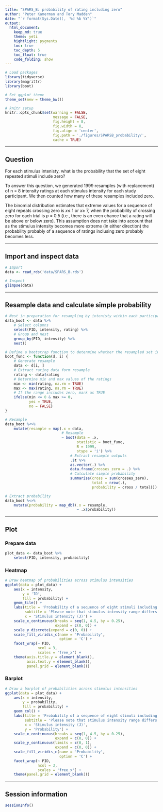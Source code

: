 ```yaml
---
title: "SPARS_B: probability of rating including zero"
author: "Peter Kamerman and Tory Madden"
date: "`r format(Sys.Date(), '%d %b %Y')`"
output: 
  html_document:
    keep_md: true
    theme: yeti
    hightlight: pygments
    toc: true
    toc_depth: 5
    toc_float: true
    code_folding: show
---
```


```r
# Load packages
library(tidyverse)
library(magrittr)
library(boot)

# Set ggplot theme
theme_set(new = theme_bw())

# knitr setup
knitr::opts_chunk$set(warning = FALSE,
                      message = FALSE,
                      fig.height = 8,
                      fig.width = 8,
                      fig.align = 'center',
                      fig.path = './figures/SPARSB_probability/',
                      cache = TRUE)
```

----

## Question
For each stimulus intenisty, what is the probability that the set of eight repeated stimuli include zero?

To answer this question, we generated 1999 resamples (with replacement) of n = 8 intensity ratings at each stimulus intensity for each study participant. We then counted how many of these resamples included zero. 

The binomial distribution estimates that extreme values for a sequence of eight repeats crossing zero is $x \leq$ 1 or $x \geq$ 7, when the probability of crossing zero for each trial is _p_ = 0.5 (i.e., there is an even chance that a rating will be above or below zero). This assumption does not take into account that as the stimulus intensity becomes more extreme (in either direction) the probability probably of a sequence of ratings inclusing zero probably becomes less. 

----

## Import and inspect data

```r
# Import
data <- read_rds('data/SPARS_B.rds')

# Inspect
glimpse(data)
```

----

## Resample data and calculate simple probability

```r
# Nest in preparation for resampling by intenisty within each participant
data_boot <- data %>%
    # Select columns
    select(PID, intensity, rating) %>% 
    # Group and nest
    group_by(PID, intensity) %>%
    nest()

# Define a bootstrap function to determine whether the resampled set includes zero
boot_func <- function(d, i) {
    # Generate resample
    data <- d[i, ]
    # Extract rating data form resample
    rating <- data$rating
    # Determine min and max values of the ratings
    min <- min(rating, na.rm = TRUE)
    max <- max(rating, na.rm = TRUE)
    # If the range includes zero, mark as TRUE
    ifelse(min <= 0 & max >= 0,
           yes = TRUE,
           no = FALSE)
}

# Resample
data_boot %<>% 
    mutate(resample = map(.x = data, 
                          # Resample
                          ~ boot(data = .x,
                                 statistic = boot_func,
                                 R = 1999,
                                 stype = 'i') %>% 
                              # Extract resample outputs
                              .$t %>% 
                              as.vector(.) %>% 
                              data.frame(crosses_zero = .) %>% 
                              # Calculate simple probability
                              summarise(cross = sum(crosses_zero),
                                        total = nrow(.),
                                        probability = cross / total)))

# Extract probability
data_boot %<>%
    mutate(probability = map_dbl(.x = resample,
                                 ~ .x$probability))
```

----

## Plot

### Prepare data

```r
plot_data <- data_boot %>% 
    select(PID, intensity, probability)
```

### Heatmap

```r
# Draw heatmap of probabilities across stimulus intensities
ggplot(data = plot_data) +
    aes(x = intensity,
        y = 'ID',
        fill = probability) +
    geom_tile() +
    labs(title = 'Probability of a sequence of eight stimuli including zero',
         subtitle = 'Please note that stimulus intensity range differs between participants',
         x = 'Stimulus intensity (J)') +
    scale_x_continuous(breaks = seq(1, 4.5, by = 0.25),
                       expand = c(0, 0)) +
    scale_y_discrete(expand = c(0, 0)) +
    scale_fill_viridis_c(name = 'Probability',
                         option = 'C') +
    facet_wrap(~ PID,
               ncol = 3,
               scales = 'free_x') +
    theme(axis.title.y = element_blank(),
          axis.text.y = element_blank(),
          panel.grid = element_blank())
```


### Barplot

```r
# Draw a barplot of probabilities across stimulus intensities
ggplot(data = plot_data) +
    aes(x = intensity,
        y = probability,
        fill = probability) +
    geom_col() +
    labs(title = 'Probability of a sequence of eight stimuli including zero',
         subtitle = 'Please note that stimulus intensity range differs between participants',
         x = 'Stimulus intensity (J)',
         y = 'Probability') +
    scale_x_continuous(breaks = seq(1, 4.5, by = 0.25),
                       expand = c(0, 0)) +
    scale_y_continuous(limits = c(0, 1),
                       expand = c(0, 0)) +
    scale_fill_viridis_c(name = 'Probability',
                         option = 'C') +
    facet_wrap(~ PID, 
               ncol = 3,
               scales = 'free_x') +
    theme(panel.grid = element_blank())
```

----

## Session information

```r
sessionInfo()
```
